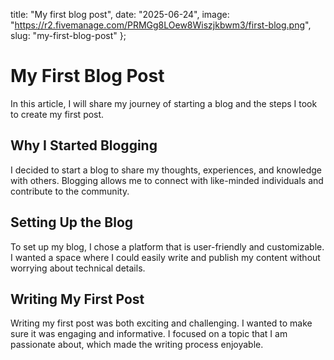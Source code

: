   title: "My first blog post",
  date: "2025-06-24",
  image: "https://r2.fivemanage.com/PRMGg8LOew8Wiszjkbwm3/first-blog.png",
  slug: "my-first-blog-post"
};

# My First Blog Post

In this article, I will share my journey of starting a blog and the steps I took to create my first post.

## Why I Started Blogging

I decided to start a blog to share my thoughts, experiences, and knowledge with others. Blogging allows me to connect with like-minded individuals and contribute to the community.

## Setting Up the Blog

To set up my blog, I chose a platform that is user-friendly and customizable. I wanted a space where I could easily write and publish my content without worrying about technical details.

## Writing My First Post

Writing my first post was both exciting and challenging. I wanted to make sure it was engaging and informative. I focused on a topic that I am passionate about, which made the writing process enjoyable.